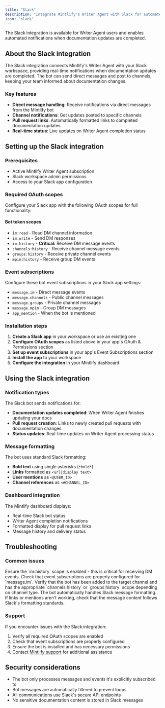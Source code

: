 ```yaml
---
title: "Slack"
description: "Integrate Mintlify's Writer Agent with Slack for automated documentation notifications"
icon: "slack"
---
```


<Info>
  The Slack integration is available for Writer Agent users and enables automated notifications when documentation updates are completed.
</Info>

## About the Slack integration

The Slack integration connects Mintlify's Writer Agent with your Slack workspace, providing real-time notifications when documentation updates are completed. The bot can send direct messages and post to channels, keeping your team informed about documentation changes.

### Key features

- **Direct message handling**: Receive notifications via direct messages from the Mintlify bot
- **Channel notifications**: Get updates posted to specific channels
- **Pull request links**: Automatically formatted links to completed documentation updates
- **Real-time status**: Live updates on Writer Agent completion status

## Setting up the Slack integration

### Prerequisites

- Active Mintlify Writer Agent subscription
- Slack workspace admin permissions
- Access to your Slack app configuration

### Required OAuth scopes

Configure your Slack app with the following OAuth scopes for full functionality:

#### Bot token scopes
- `im:read` - Read DM channel information
- `im:write` - Send DM responses  
- `im:history` - **Critical:** Receive DM message events
- `channels:history` - Receive channel message events
- `groups:history` - Receive private channel events
- `mpim:history` - Receive group DM events

### Event subscriptions

Configure these bot event subscriptions in your Slack app settings:

- `message.im` - Direct message events
- `message.channels` - Public channel messages
- `message.groups` - Private channel messages
- `message.mpim` - Group DM messages
- `app_mention` - When the bot is mentioned

### Installation steps

1. **Create a Slack app** in your workspace or use an existing one
2. **Configure OAuth scopes** as listed above in your app's OAuth & Permissions section
3. **Set up event subscriptions** in your app's Event Subscriptions section
4. **Install the app** to your workspace
5. **Configure the integration** in your Mintlify dashboard

## Using the Slack integration

### Notification types

The Slack bot sends notifications for:

- **Documentation updates completed**: When Writer Agent finishes updating your docs
- **Pull request creation**: Links to newly created pull requests with documentation changes
- **Status updates**: Real-time updates on Writer Agent processing status

### Message formatting

The bot uses standard Slack formatting:

- **Bold text** using single asterisks (`*bold*`)
- **Links** formatted as `<url|display text>`
- **User mentions** as `<@USER_ID>`
- **Channel references** as `<#CHANNEL_ID>`

### Dashboard integration

The Mintlify dashboard displays:

- Real-time Slack bot status
- Writer Agent completion notifications
- Formatted display for pull request links
- Message history and delivery status

## Troubleshooting

### Common issues

<AccordionGroup>
  <Accordion title="Bot not receiving messages">
    Ensure the `im:history` scope is enabled - this is critical for receiving DM events. Check that event subscriptions are properly configured for `message.im`.
  </Accordion>

  <Accordion title="Missing channel notifications">
    Verify that the bot has been added to the target channel and has the appropriate `channels:history` or `groups:history` scope depending on channel type.
  </Accordion>

  <Accordion title="Formatting issues">
    The bot automatically handles Slack message formatting. If links or mentions aren't working, check that the message content follows Slack's formatting standards.
  </Accordion>
</AccordionGroup>

### Support

If you encounter issues with the Slack integration:

1. Verify all required OAuth scopes are enabled
2. Check that event subscriptions are properly configured
3. Ensure the bot is installed and has necessary permissions
4. Contact [Mintlify support](mailto:support@mintlify.com) for additional assistance

## Security considerations

- The bot only processes messages and events it's explicitly subscribed to
- Bot messages are automatically filtered to prevent loops
- All communications use Slack's secure API endpoints
- No sensitive documentation content is stored in Slack messages